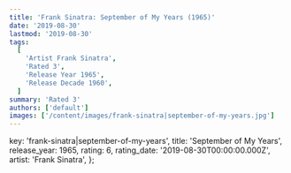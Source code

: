 ```yaml
---
title: 'Frank Sinatra: September of My Years (1965)'
date: '2019-08-30'
lastmod: '2019-08-30'
tags:
  [
    'Artist Frank Sinatra',
    'Rated 3',
    'Release Year 1965',
    'Release Decade 1960',
  ]
summary: 'Rated 3'
authors: ['default']
images: ['/content/images/frank-sinatra|september-of-my-years.jpg']
---
```


  key: 'frank-sinatra|september-of-my-years',
  title: 'September of My Years',
  release_year: 1965,
  rating: 6,
  rating_date: '2019-08-30T00:00:00.000Z',
  artist: 'Frank Sinatra',
};

<MusicRating data={data} />
